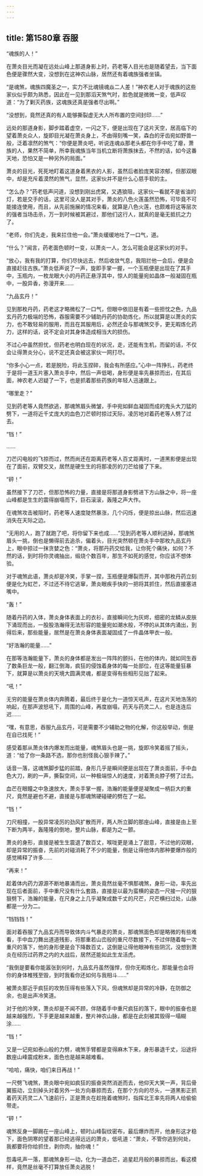 ```yaml
---
---
---
```

title: 第1580章 吞服
---



“魂族的人！”

在萧炎目光而凝在远处山峰上那道身影上时，药老等人目光也是随着望去，当下面色便是骤然大变，没想到在这神农山脉，居然还有着魂族强者坐镇。

“是魂煞，魂族四魔圣之一，实力不比魂镜魂焱二人差！”神农老人对于魂族的这些家伙似乎颇为熟悉，因此在一见到那滔天煞气时，脸色就是微微一变，低声叹道：“为了剿灭药族，这魂族还真是强者尽出啊。”

“没想到，竟然还真的有人能够撕裂虚无大人所布置的空间封印……”

远处的那道身影，脚步踏着虚空，一闪之下，便是出现在了这片天空，居高临下的望着萧炎众人，旋即目光凝在萧炎身上，不由得刻嘴一笑，森白的牙齿宛如野兽一般，泛着凛然的煞气：“你便是萧炎吧，听说连魂焱那老头都在你手中吃了瘪，萧族的人，果然不简单，所幸我魂族当年当机立断将萧族抹去，不然的话，如今这番天地，恐怕又是一种另外的局面。”

萧炎的目光，死死地盯着这道身着黑衣的人影，虽然后者脸庞笑容浓郁，但那双眼中，却是充斥着漠然的煞气，显然，这家伙并不是什么心慈手软的主。

“怎么办？”药老低声问道，没想到刚出虎窝，又遇狼阻，这家伙一看就不是省油的灯，若是交手的话，这里可没人是其对手，萧炎的八色火莲虽然恐怖，可毕竟不可能接连使用，而且，从先前施展的情况来看，就算是八色火莲，也颇难将这等层次的强者当场击杀，万一到时候被其避过，那他们这行人，就真的是毫无抵抗之力了。

“老师，你们先走，我来拦住他一会。”萧炎缓缓地吐了一口气，道。

“什么？”闻言，药老面色顿时一变，以萧炎一人，怎么可能会是这家伙的对手。

“放心，我有我的打算，你们尽快远去，然后收敛气息，我阻拦他一会后，便是会直接赶往古族。”萧炎低声说了一声，旋即手掌一握，一个玉瓶便是出现在了其手中，玉瓶内，一枚龙眼大小的丹药正悬浮其中，惊人的能量宛如晶体一般凝固在瓶中，一股异香，弥漫开来……

“九品玄丹！”

见到那枚丹药，药老这才略微松了一口气，但眼中依旧是有着一些担忱之色，九品玄丹药力极端的恐怖，吞服需要不少辅助丹药的协助炼化，所以就算是以萧炎的实力，也不敢轻易的服用，而且在其服用后，必然还会与那魂煞交手，更无暇炼化药力，这样的话，说不定会对其身体造成相当大的损伤。

不过心中虽然担忧，但药老也明白现在的状况，走，还能有生机，而留的话，不仅会让得萧炎分心，说不定还真会被这家伙一网打尽。

“你多小心一点，若是脱险，将此玉捏碎，我会有所感应。”心中一阵挣扎，药老终于是将一道玉片塞入萧炎手中，然后一声低喝，身形便是率先暴掠而出，在其后面，神农老人迟疑了一下，也是抓着那些药族的年轻人迅速跟上。

“哪里走？”

见到药老等人竟然欲逃，那魂煞眉头微皱，手中宛如鲜血凝固而成的鬼头大刀猛的劈下，一道将近千丈庞大的血色刀芒顿时掠过天际，凌厉地对着药老等人劈了过去。

“铛！”

……

刀芒闪电般的飞掠而过，然而尚还在距离药老等人百丈距离时，一道黑影便是出现在了面前，双臂交叉，居然是硬生生的将那凌厉的刀芒给接了下来。

“砰！”

虽然接下了刀芒，但那恐怖的力量，直接是将那道身影劈进下方山脉之中，将一座山峰都是生生的震得崩塌而下，巨石滚滚，轰隆之声大作。

在魂煞攻击被阻时，药老等人速度陡然暴涨，几个闪烁，便是掠出山脉，然后迅速消失在天际之边。

“无用的人，跑了就跑了吧，将你留下来也成……”见到药老等人顺利逃掉，那魂煞眉头一挑，倒也是懒得前去追杀，偏着头，目光突然顿在萧炎手中那枚九品玄丹上，眼中掠过一抹贪婪之色：“萧炎，将那丹药交给我，让你死个痛快，如何？不然的话，到时将你灵魂抽出，缎烧个数百年，那生不如死的感觉，你应该不想体验。

对于魂煞此语，萧炎却是冷笑，手掌一捏，玉瓶便是爆裂而开，其中那枚丹药立刻便是化为虹芒，不过还不待它逃窜，萧炎眼疾手快的一把将其抓住，然后直接塞进嘴中。

“轰！”

随着丹药的入体，萧炎身体表面上的衣衫，直接瞬间化为灰烬，细密的龙鳞从皮肤下涌现而出，一股股浩瀚得无法形容的能量宛如潮水般，不停的从其体内涌出，到得后来，那些能量，居然是在萧炎身体表面凝固成了一件晶体甲衣一般。

“好浩瀚的能量……”

在那等浩瀚能量下，萧炎的身体都是发出一阵阵的颤抖，在他的体内，就如同生吞了数条巨龙一般，翻江倒海，疯狂的侵蚀着身体的每一处部位，在这等能量狂暴下，就算是以萧炎的天境大圆满灵魂，都是变得有些相形见拙了起来。

“吼！”

无穷的能量在萧炎体内奔腾着，最后终于是化为一道惊天吼声，在这片天地浩荡的响起，在那声波怒吼下，周围的山峰，再度崩塌，药天与药灵二人，也是连连后迟……

“嘿，有意思，吞服九品玄丹，可是需要不少辅助之物的化解，你这般举动，倒是在自已找死！”

感受着那从萧炎体内爆发而出能量，魂煞眉头也是一挑，旋即冷笑着摇了摇头，道：“给了你一条路不选，那你也别怪我心狠手辣了。”

话音一落，这魂煞脚步猛的前踏，身形几乎是瞬间便是出现在了萧炎面前，手中血色大刀，刷的一声，撕裂空间，以一种极端惊人的速度，对着萧炎脖子劈了过去。

血芒在眼瞳之中急速放大，萧炎手掌一握，浩瀚的能量便是凝聚成一柄巨大的重尺，竟然是避也不避，直接是与那魂煞硬碰硬的劈在了一起。

“铛！”

刀尺相撞，一股异常凌厉的劲风扩散而开，两人所立脚的那座山峰，直接是由上至下断为两半，轰隆隆的倒地，整片山脉，都是为之一颤。

萧炎的身形，直接是被生生震退了数百丈，喉咙更是涌上了甜意，不过他的双眼，却是异常的振奋，先前的对碰消耗了不少的能量，倒是让得他体内那种要爆炸般的感觉稀释了许多……

“再来！”

趁着体内药力源源不断地暴涌而出，萧炎竟然丝毫不惧那魂煞，身形一动，率先出现在后者面前，手中重尺没有什么套路，直接是以最为蛮横的姿态一尺接一尺的狠狠劈下，浩瀚的能量，在尺身之上几乎凝聚成数千丈的尺芒，尺芒横扫过处，山脉都是一分为二。

“铛铛铛！”

面对着吞服了九品玄丹而导致体内斗气暴走的萧炎，那魂煞面色却是略微的有些难看，手中血刀舞出道道残影，将那重若山峦般的重尺尽数接下，不过伴随着每一次重尺的落下，他的身形便是会下降数百丈，这倒是让得他眼神有些阴沉，没想到萧炎在经历过药界之内的大战后，居然还能如此生龙活虎。

“我倒是要看你能嚣张到何时，九品玄丹虽然强悍，但你无暇炼化，那能量也会将你的身体椎残至毁，到时我看你还如何与我相斗……”

被萧炎那近乎疯狂的攻势压得有些落入下风，但魂煞却是异常的冷静，在防御之余，也是出声冷笑道。

对于他的冷笑，萧炎却是不闻不顾，伴随着手中重尺疯狂的落下，眼中的振奋也是越来越强烈，下手更是越来越重，整片神农山脉，都是在此刻被其毁得一塌糊涂……

“铛！”

又是一记宛如泰山般的力劈，魂煞手臂都是变得麻木下来，身形暴退千丈，沿途将数座山峰震成粉末，面色也是越来越难看。

“哈哈，痛快，咱们来日再战！”

一尺劈飞魂煞，萧炎眼中宛如疯狂的振奋突然消逝而去，他仰天大笑一声，背后骨翼振动，立刻掉头对着另外一处方向暴掠而去，在那个方向的尽头，一道黑影正抓着药天药灵二人飞速前行，正是萧炎在趁拖着魂煞时，指挥北王率先将两人给偷偷带走。

“砰！”

魂煞反身一脚踢在一座山峰上，顿时山峰裂纹密布，最后爆炸而开，他身形这才稳下，面色阴寒的望着那已经逃得远远的萧炎，低吼道：“萧炎，不管你逃到何处，我都要将你给抓住，剥你肉，抽你魂！”

怨毒吼声一落，那魂煞身形一动，化为一道血芒，追星赶月般的暴掠而出，看这模样，竟然是丝毫不打算放任萧炎逃脱！